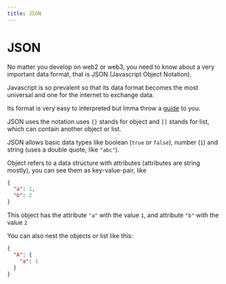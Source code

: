 ```yaml
---
title: JSON
---
```


# JSON

No matter you develop on web2 or web3, you need to know about a very important
data format, that is JSON (Javascript Object Notation).

Javascript is so prevalent so that its data format becomes the most universal
and one for the internet to exchange data.

Its format is very easy to interpreted but Imma throw a
[guide](https://developer.mozilla.org/en-US/docs/Learn/JavaScript/Objects/JSON)
to you.

JSON uses the notation uses `{}` stands for object and `[]` stands for list,
which can contain another object or list.

JSON allows basic data types like boolean (`true` or `false`), number (`1`) and
string (uses a double quote, like `"abc"`).

Object refers to a data structure with attributes (attributes are string
mostly), you can see them as key-value-pair, like

```json
{
  "a": 1,
  "b": 2
}
```

This object has the attribute `"a"` with the value `1`, and attribute `"b"` with
the value `2`

You can also nest the objects or list like this:

```json
{
  "A": {
    "a": 1
  }
}
```
